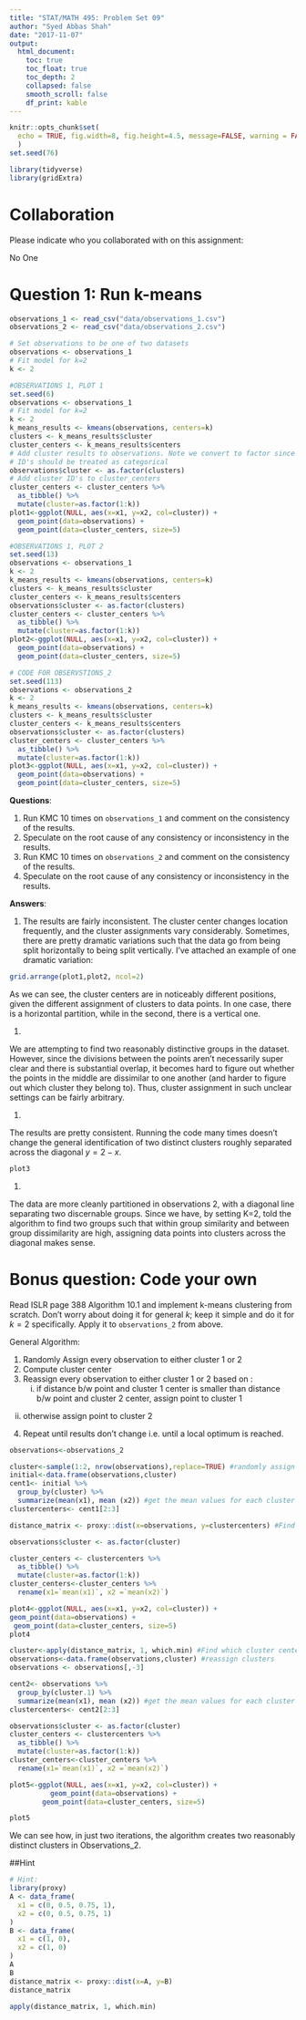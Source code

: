 ```yaml
---
title: "STAT/MATH 495: Problem Set 09"
author: "Syed Abbas Shah"
date: "2017-11-07"
output:
  html_document:
    toc: true
    toc_float: true
    toc_depth: 2
    collapsed: false
    smooth_scroll: false
    df_print: kable
---
```


```r
knitr::opts_chunk$set(
  echo = TRUE, fig.width=8, fig.height=4.5, message=FALSE, warning = FALSE
  )
set.seed(76)

library(tidyverse)
library(gridExtra)
```



# Collaboration

Please indicate who you collaborated with on this assignment: 

No One

# Question 1: Run k-means

```r
observations_1 <- read_csv("data/observations_1.csv")
observations_2 <- read_csv("data/observations_2.csv")

# Set observations to be one of two datasets
observations <- observations_1
# Fit model for k=2
k <- 2
```

```r
#OBSERVATIONS 1, PLOT 1
set.seed(6)
observations <- observations_1
# Fit model for k=2
k <- 2
k_means_results <- kmeans(observations, centers=k)
clusters <- k_means_results$cluster
cluster_centers <- k_means_results$centers
# Add cluster results to observations. Note we convert to factor since cluster
# ID's should be treated as categorical
observations$cluster <- as.factor(clusters)
# Add cluster ID's to cluster_centers
cluster_centers <- cluster_centers %>% 
  as_tibble() %>% 
  mutate(cluster=as.factor(1:k))
plot1<-ggplot(NULL, aes(x=x1, y=x2, col=cluster)) +
  geom_point(data=observations) +
  geom_point(data=cluster_centers, size=5)
```



```r
#OBSERVATIONS 1, PLOT 2
set.seed(13)
observations <- observations_1
k <- 2
k_means_results <- kmeans(observations, centers=k)
clusters <- k_means_results$cluster
cluster_centers <- k_means_results$centers
observations$cluster <- as.factor(clusters)
cluster_centers <- cluster_centers %>% 
  as_tibble() %>% 
  mutate(cluster=as.factor(1:k))
plot2<-ggplot(NULL, aes(x=x1, y=x2, col=cluster)) +
  geom_point(data=observations) +
  geom_point(data=cluster_centers, size=5)

```


```r
# CODE FOR OBSERVSTIONS_2
set.seed(113)
observations <- observations_2
k <- 2
k_means_results <- kmeans(observations, centers=k)
clusters <- k_means_results$cluster
cluster_centers <- k_means_results$centers
observations$cluster <- as.factor(clusters)
cluster_centers <- cluster_centers %>% 
  as_tibble() %>% 
  mutate(cluster=as.factor(1:k))
plot3<-ggplot(NULL, aes(x=x1, y=x2, col=cluster)) +
  geom_point(data=observations) +
  geom_point(data=cluster_centers, size=5)
```




**Questions**:

1. Run KMC 10 times on `observations_1` and comment on the consistency of the
results.
1. Speculate on the root cause of any consistency or inconsistency in the
results.
1. Run KMC 10 times on `observations_2` and comment on the consistency of the
results.
1. Speculate on the root cause of any consistency or inconsistency in the
results.

**Answers**:

1.
The results are fairly inconsistent. The cluster center changes location frequently, and the cluster assignments vary considerably. Sometimes, there are pretty dramatic variations such that the data go from being split horizontally to being split vertically. I've attached an example of one dramatic variation:

```r
grid.arrange(plot1,plot2, ncol=2)
```
As we can see, the cluster centers are in noticeably different positions, given the different assignment of clusters to data points. In one case, there is a horizontal partition, while in the second, there is a vertical one.

1.

We are attempting to find two reasonably distinctive groups in the dataset. However, since the divisions between the points aren't necessarily super clear and there is substantial overlap, it becomes hard to figure out whether the points in the middle are dissimilar to one another (and harder to figure out which cluster they belong to). Thus, cluster assignment in such unclear settings can be fairly arbitrary.

1.

The results are pretty consistent. Running the code many times doesn't change the general identification of two distinct clusters roughly separated across the diagonal $y = 2 - x$.

```r
plot3
```

1. 

The data are more cleanly partitioned in observations 2, with a diagonal line separating two discernable groups. Since we have, by setting K=2, told the algorithm to find two groups such that within group similarity and between group dissimilarity are high, assigning data points into clusters across the diagonal makes sense.




# Bonus question: Code your own

Read ISLR page 388 Algorithm 10.1 and implement k-means clustering from scratch.
Don't worry about doing it for general $k$; keep it simple and do it for $k=2$
specifically. Apply it to `observations_2` from above.

General Algorithm:

1) Randomly Assign every observation to either cluster 1 or 2
2) Compute cluster center
3) Reassign every observation to either cluster 1 or 2 based on :
   i) if distance b/w point and cluster 1 center is smaller than distance b/w point and cluster 2 center, assign point to cluster 1
  ii) otherwise assign point to cluster 2
  
4) Repeat until results don't change i.e. until a local optimum is reached.



```r
observations<-observations_2

cluster<-sample(1:2, nrow(observations),replace=TRUE) #randomly assign clusters
initial<-data.frame(observations,cluster)
cent1<- initial %>% 
  group_by(cluster) %>% 
  summarize(mean(x1), mean (x2)) #get the mean values for each cluster
clustercenters<- cent1[2:3]

distance_matrix <- proxy::dist(x=observations, y=clustercenters) #Find distance b/w each point and both cluster centers

observations$cluster <- as.factor(cluster)

cluster_centers <- clustercenters %>% 
  as_tibble() %>% 
  mutate(cluster=as.factor(1:k))
cluster_centers<-cluster_centers %>% 
  rename(x1=`mean(x1)`, x2 =`mean(x2)`)

plot4<-ggplot(NULL, aes(x=x1, y=x2, col=cluster)) +
geom_point(data=observations) +
 geom_point(data=cluster_centers, size=5)
plot4

cluster<-apply(distance_matrix, 1, which.min) #Find which cluster center each value is closest to.
observations<-data.frame(observations,cluster) #reassign clusters
observations <- observations[,-3]

cent2<- observations %>% 
  group_by(cluster.1) %>% 
  summarize(mean(x1), mean (x2)) #get the mean values for each cluster
clustercenters<- cent2[2:3]

observations$cluster <- as.factor(cluster)
cluster_centers <- clustercenters %>% 
  as_tibble() %>% 
  mutate(cluster=as.factor(1:k))
cluster_centers<-cluster_centers %>% 
  rename(x1=`mean(x1)`, x2 =`mean(x2)`)

plot5<-ggplot(NULL, aes(x=x1, y=x2, col=cluster)) +
          geom_point(data=observations) +
        geom_point(data=cluster_centers, size=5)

plot5

```


We can see how, in just two iterations, the algorithm creates two reasonably distinct clusters in Observations_2.

##Hint
```r
# Hint:
library(proxy)
A <- data_frame(
  x1 = c(0, 0.5, 0.75, 1),
  x2 = c(0, 0.5, 0.75, 1)
)
B <- data_frame(
  x1 = c(1, 0),
  x2 = c(1, 0)
)
A
B
distance_matrix <- proxy::dist(x=A, y=B)
distance_matrix

apply(distance_matrix, 1, which.min)
```






